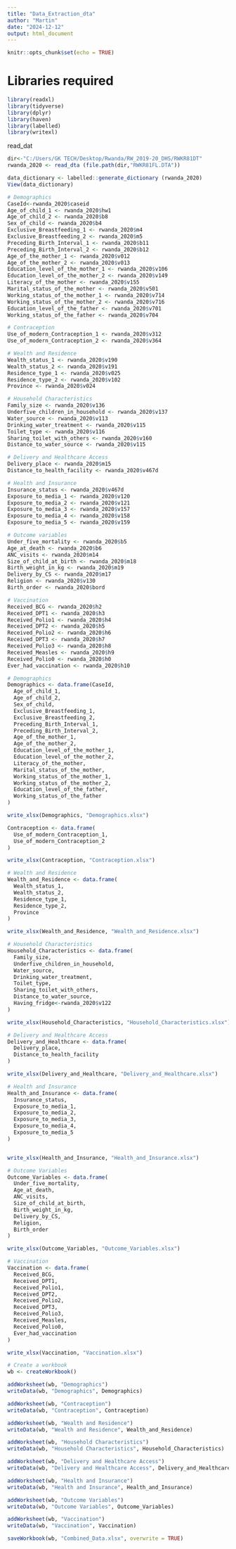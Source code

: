 ---
title: "Data_Extraction_dta"
author: "Martin"
date: "2024-12-12"
output: html_document
---

```{r setup, include=FALSE}
knitr::opts_chunk$set(echo = TRUE)
```

# Libraries required

```{r}
library(readxl)
library(tidyverse)
library(dplyr)
library(haven)
library(labelled)
library(writexl)
```


read_dat
```{r}
dir<-"C:/Users/GK TECH/Desktop/Rwanda/RW_2019-20_DHS/RWKR81DT"
rwanda_2020 <- read_dta (file.path(dir,"RWKR81FL.DTA"))

data_dictionary <- labelled::generate_dictionary (rwanda_2020)
View(data_dictionary)
```


```{r}

# Demographics
CaseId<-rwanda_2020$caseid
Age_of_child_1 <- rwanda_2020$hw1
Age_of_child_2 <- rwanda_2020$b8
Sex_of_child <- rwanda_2020$b4
Exclusive_Breastfeeding_1 <- rwanda_2020$m4
Exclusive_Breastfeeding_2 <- rwanda_2020$m5
Preceding_Birth_Interval_1 <- rwanda_2020$b11
Preceding_Birth_Interval_2 <- rwanda_2020$b12
Age_of_the_mother_1 <- rwanda_2020$v012
Age_of_the_mother_2 <- rwanda_2020$v013
Education_level_of_the_mother_1 <- rwanda_2020$v106
Education_level_of_the_mother_2 <- rwanda_2020$v149
Literacy_of_the_mother <- rwanda_2020$v155
Marital_status_of_the_mother <- rwanda_2020$v501
Working_status_of_the_mother_1 <- rwanda_2020$v714
Working_status_of_the_mother_2 <- rwanda_2020$v716
Education_level_of_the_father <- rwanda_2020$v701
Working_status_of_the_father <- rwanda_2020$v704

# Contraception
Use_of_modern_Contraception_1 <- rwanda_2020$v312
Use_of_modern_Contraception_2 <- rwanda_2020$v364

# Wealth and Residence
Wealth_status_1 <- rwanda_2020$v190
Wealth_status_2 <- rwanda_2020$v191
Residence_type_1 <- rwanda_2020$v025
Residence_type_2 <- rwanda_2020$v102
Province <- rwanda_2020$v024

# Household Characteristics
Family_size <- rwanda_2020$v136
Underfive_children_in_household <- rwanda_2020$v137
Water_source <- rwanda_2020$v113
Drinking_water_treatment <- rwanda_2020$v115
Toilet_type <- rwanda_2020$v116
Sharing_toilet_with_others <- rwanda_2020$v160
Distance_to_water_source <- rwanda_2020$v115

# Delivery and Healthcare Access
Delivery_place <- rwanda_2020$m15
Distance_to_health_facility <- rwanda_2020$v467d

# Health and Insurance
Insurance_status <- rwanda_2020$v467d
Exposure_to_media_1 <- rwanda_2020$v120
Exposure_to_media_2 <- rwanda_2020$v121
Exposure_to_media_3 <- rwanda_2020$v157
Exposure_to_media_4 <- rwanda_2020$v158
Exposure_to_media_5 <- rwanda_2020$v159

# Outcome variables
Under_five_mortality <- rwanda_2020$b5
Age_at_death <- rwanda_2020$b6
ANC_visits <- rwanda_2020$m14
Size_of_child_at_birth <- rwanda_2020$m18
Birth_weight_in_kg <- rwanda_2020$m19
Delivery_by_CS <- rwanda_2020$m17
Religion <- rwanda_2020$v130
Birth_order <- rwanda_2020$bord

# Vaccination
Received_BCG <- rwanda_2020$h2
Received_DPT1 <- rwanda_2020$h3
Received_Polio1 <- rwanda_2020$h4
Received_DPT2 <- rwanda_2020$h5
Received_Polio2 <- rwanda_2020$h6
Received_DPT3 <- rwanda_2020$h7
Received_Polio3 <- rwanda_2020$h8
Received_Measles <- rwanda_2020$h9
Received_Polio0 <- rwanda_2020$h0
Ever_had_vaccination <- rwanda_2020$h10
```

```{r}

# Demographics
Demographics <- data.frame(CaseId,
  Age_of_child_1,
  Age_of_child_2,
  Sex_of_child,
  Exclusive_Breastfeeding_1,
  Exclusive_Breastfeeding_2,
  Preceding_Birth_Interval_1,
  Preceding_Birth_Interval_2,
  Age_of_the_mother_1,
  Age_of_the_mother_2,
  Education_level_of_the_mother_1,
  Education_level_of_the_mother_2,
  Literacy_of_the_mother,
  Marital_status_of_the_mother,
  Working_status_of_the_mother_1,
  Working_status_of_the_mother_2,
  Education_level_of_the_father,
  Working_status_of_the_father
)

write_xlsx(Demographics, "Demographics.xlsx")

Contraception <- data.frame(
  Use_of_modern_Contraception_1,
  Use_of_modern_Contraception_2
)

write_xlsx(Contraception, "Contraception.xlsx")

# Wealth and Residence
Wealth_and_Residence <- data.frame(
  Wealth_status_1,
  Wealth_status_2,
  Residence_type_1,
  Residence_type_2,
  Province
)

write_xlsx(Wealth_and_Residence, "Wealth_and_Residence.xlsx")

# Household Characteristics
Household_Characteristics <- data.frame(
  Family_size,
  Underfive_children_in_household,
  Water_source,
  Drinking_water_treatment,
  Toilet_type,
  Sharing_toilet_with_others,
  Distance_to_water_source,
  Having_fridge<-rwanda_2020$v122
)

write_xlsx(Household_Characteristics, "Household_Characteristics.xlsx")

# Delivery and Healthcare Access
Delivery_and_Healthcare <- data.frame(
  Delivery_place,
  Distance_to_health_facility
)

write_xlsx(Delivery_and_Healthcare, "Delivery_and_Healthcare.xlsx")

# Health and Insurance
Health_and_Insurance <- data.frame(
  Insurance_status,
  Exposure_to_media_1,
  Exposure_to_media_2,
  Exposure_to_media_3,
  Exposure_to_media_4,
  Exposure_to_media_5
)


write_xlsx(Health_and_Insurance, "Health_and_Insurance.xlsx")

# Outcome Variables
Outcome_Variables <- data.frame(
  Under_five_mortality,
  Age_at_death,
  ANC_visits,
  Size_of_child_at_birth,
  Birth_weight_in_kg,
  Delivery_by_CS,
  Religion,
  Birth_order
)

write_xlsx(Outcome_Variables, "Outcome_Variables.xlsx")

# Vaccination
Vaccination <- data.frame(
  Received_BCG,
  Received_DPT1,
  Received_Polio1,
  Received_DPT2,
  Received_Polio2,
  Received_DPT3,
  Received_Polio3,
  Received_Measles,
  Received_Polio0,
  Ever_had_vaccination
)

write_xlsx(Vaccination, "Vaccination.xlsx")

```

```{r}

# Create a workbook
wb <- createWorkbook()

addWorksheet(wb, "Demographics")
writeData(wb, "Demographics", Demographics)

addWorksheet(wb, "Contraception")
writeData(wb, "Contraception", Contraception)

addWorksheet(wb, "Wealth and Residence")
writeData(wb, "Wealth and Residence", Wealth_and_Residence)

addWorksheet(wb, "Household Characteristics")
writeData(wb, "Household Characteristics", Household_Characteristics)

addWorksheet(wb, "Delivery and Healthcare Access")
writeData(wb, "Delivery and Healthcare Access", Delivery_and_Healthcare)

addWorksheet(wb, "Health and Insurance")
writeData(wb, "Health and Insurance", Health_and_Insurance)

addWorksheet(wb, "Outcome Variables")
writeData(wb, "Outcome Variables", Outcome_Variables)

addWorksheet(wb, "Vaccination")
writeData(wb, "Vaccination", Vaccination)

saveWorkbook(wb, "Combined_Data.xlsx", overwrite = TRUE)

```




